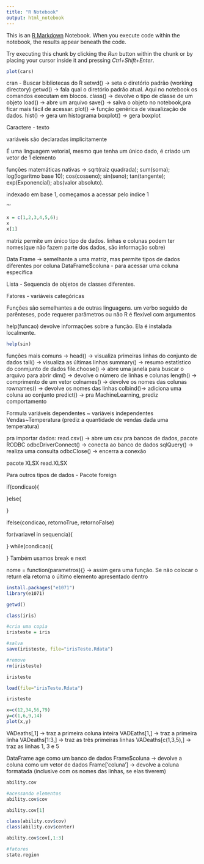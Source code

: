 ---
title: "R Notebook"
output: html_notebook
---

This is an [R Markdown](http://rmarkdown.rstudio.com) Notebook. When you execute code within the notebook, the results appear beneath the code. 

Try executing this chunk by clicking the *Run* button within the chunk or by placing your cursor inside it and pressing *Ctrl+Shift+Enter*. 

```{r}
plot(cars)
```

cran - Buscar bibliotecas do R
setwd() -> seta o diretório padrão (working directory)
getwd() -> fala qual o diretório padrão atual.
Aqui no notebook os comandos executam em blocos.
class() -> devolve o tipo de classe de um objeto
load() -> abre um arquivo
save() -> salva o objeto no notebook,pra ficar mais fácil de acessar.
plot() -> função genérica de visualização de dados.
hist() -> gera um histograma
boxplot() -> gera boxplot

Caractere - texto

variáveis são declaradas implicitamente

É uma linguagem vetorial, mesmo que tenha um único dado, é criado um vetor de 1 elemento

funções matemáticas nativas -> sqrt(raiz quadrada); sum(soma); log(logaritmo base 10); cos(cosseno); sin(seno); tan(tangente); exp(Exponencial); abs(valor absoluto).

indexado em base 1, começamos a acessar pelo índice 1

'''

```{r}
x = c(1,2,3,4,5,6);
x
x[1]
```

matriz permite um único tipo de dados.
linhas e colunas podem ter nomes(que não fazem parte dos dados, são informação sobre)

Data Frame -> semelhante a uma matriz, mas permite tipos de dados diferentes por coluna
DataFrame$coluna - para acessar uma coluna específica

Lista - Sequencia de objetos de classes diferentes.

Fatores - variáveis categóricas

Funções são semelhantes a de outras linguagens. um verbo seguido de parênteses, pode requerer parâmetros ou não
R é flexível com argumentos

help(funcao) devolve informações sobre a função. Ela é instalada localmente.

```{r}
help(sin)
```

funções mais comuns ->
head() -> visualiza primeiras linhas do conjunto de dados
tail() -> visualiza as últimas linhas
summary() -> resumo estatístico do conmjunto de dados
file.choose() -> abre uma janela para buscar o arquivo para abrir
dim() -> devolve o número de linhas e colunas
length() -> comprimento de um vetor
colnames() -> devolve os nomes das colunas
rownames() -> devolve os nomes das linhas
colbind()-> adiciona uma coluna ao conjunto
predict() -> pra MachineLearning, prediz comportamento

Formula variáveis dependentes ~ variáveis independentes
Vendas~Temperatura (prediz a quantidade de vendas dada uma temperatura)

pra importar dados:
read.csv() -> abre um csv
pra bancos de dados, pacote RODBC
odbcDriverConnect() -> conecta ao banco de dados
sqlQuery() -> realiza uma consulta
odbcClose() -> encerra a conexão

pacote XLSX 
read.XLSX

Para outros tipos de dados - Pacote foreign


if(condicao){

}else{

}

ifelse(condicao, retornoTrue, retornoFalse)

for(variavel in sequencia){

}
while(condicao){

}
Também usamos break e next


nome = function(parametros){} -> assim gera uma função. Se não colocar o return ela retorna o último elemento apresentado dentro


```{r}
install.packages("e1071")
library(e1071)
```

```{r}
getwd()
```
```{r}
class(iris)
```
```{r}
#cria uma copia
iristeste = iris

#salva
save(iristeste, file="irisTeste.Rdata")

#remove
rm(iristeste)

iristeste

```

```{r}
load(file="irisTeste.Rdata")

iristeste
```


```{r}
x=c(12,34,56,79)
y=c(1,6,9,14)
plot(x,y)
```



VADeaths[,1] -> traz a primeira coluna inteira
VADEaths[1,] -> traz a primeira linha
VADeaths[1:3,] -> traz as três primeiras linhas
VADeaths[c(1,3,5),] -> traz as linhas 1, 3 e 5

DataFrame age como um banco de dados
Frame$coluna -> devolve a coluna como um vetor de dados
Frame['coluna'] -> devolve a coluna formatada (inclusive com os nomes das linhas, se elas tiverem)

```{r}
ability.cov

#acessando elementos
ability.cov$cov

ability.cov[1]

class(ability.cov$cov)
class(ability.cov$center)

ability.cov$cov[,1:3]
```


```{r}
#fatores
state.region
```






















